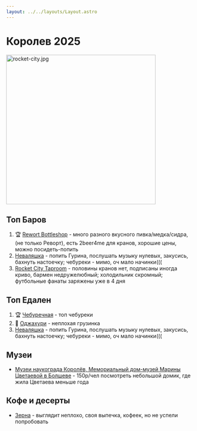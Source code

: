 ```yaml
---
layout: ../../layouts/Layout.astro
---
```


# Королев 2025

<div className={"flex justify-center"}>
    <img alt="rocket-city.jpg" src={rocketCity.src} width="400"/>
</div>

## Топ Баров

1. 🏆 [Rewort Bottleshop](https://yandex.ru/maps/-/CHrB7Jig) - много разного вкусного пивка/медка/сидра, (не только
Реворт), есть 2beer4me для кранов, хорошие цены, можно посидеть-попить
2. [Неваляшка](https://yandex.ru/maps/-/CHrifJ2e) - попить Гурина, послушать музыку нулевых, закусись, бахнуть настоечку; чебуреки - мимо, оч мало начинки(((
3. [Rocket City Taproom](https://yandex.ru/maps/-/CHrifRPu) - половины кранов нет, подписаны иногда криво, бармен недружелюбный; холодильник скромный; футбольные фанаты заряжены уже в 4 дня

## Топ Едален

1. 🏆 [Чебуречная](https://yandex.ru/maps/-/CHrFEEJx) - топ чебуреки
2. 🥈 [Оджахури](https://yandex.ru/maps/-/CHrinX14) - неплохая грузинка
3. [Неваляшка](https://yandex.ru/maps/-/CHrifJ2e) - попить Гурина, послушать музыку нулевых, закусись, бахнуть настоечку; чебуреки - мимо, оч мало начинки(((

## Музеи

- [Музеи наукограда Королёв, Мемориальный дом-музей Марины Цветаевой в Болшеве](https://yandex.ru/maps/-/CHrinEYc) - 150р/чел посмотреть небольшой домик, где жила Цветаева меньше года


## Кофе и десерты

- [Зерна](https://yandex.ru/maps/-/CHrinZ6S) - выглядит неплохо, своя выпечка, кофеек, но не успели попробовать
